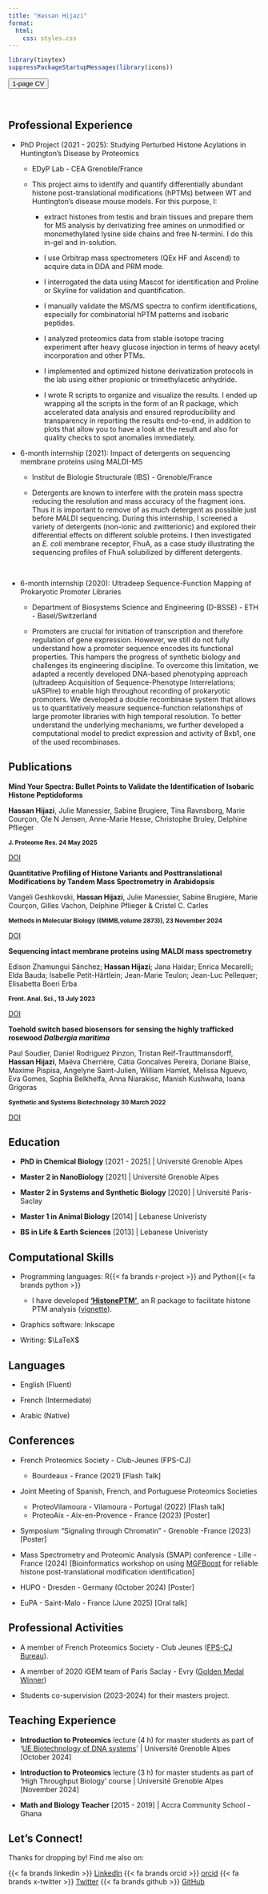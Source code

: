 ```yaml
---
title: "Hassan Hijazi"
format:
  html:
    css: styles.css
---
```


```r
library(tinytex)
suppressPackageStartupMessages(library(icons))

```


<button onclick="window.open(&#39;https://hijazihassan.github.io/files/cv-2025.pdf&#39;, &#39;_blank&#39;);" class="btn">

<i class="fa fa-download"></i>1-page CV</button>

\

## Professional Experience

-   PhD Project (2021 - 2025): Studying Perturbed Histone Acylations in Huntington's Disease by Proteomics
    -   EDyP Lab - CEA Grenoble/France

    -   [This project aims to identify and quantify differentially abundant histone post-translational modifications (hPTMs) between WT and Huntington's disease mouse models. For this purpose, I:]{style="font-size: 14px;"}

        -   [extract histones from testis and brain tissues and prepare them for MS analysis by derivatizing free amines on unmodified or monomethylated lysine side chains and free N-termini. I do this in-gel and in-solution.]{style="font-size: 14px;"}

        -   [I use Orbitrap mass spectrometers (QEx HF and Ascend) to acquire data in DDA and PRM mode.]{style="font-size: 14px;"}

        -   [I interrogated the data using Mascot for identification and Proline or Skyline for validation and quantification.]{style="font-size: 14px;"}

        -   [I manually validate the MS/MS spectra to confirm identifications, especially for combinatorial hPTM patterns and isobaric peptides.]{style="font-size: 14px;"}
        
        - [I analyzed proteomics data from stable isotope tracing experiment after heavy glucose injection in terms of heavy acetyl incorporation and other PTMs.]{style="font-size: 14px;"}
        
        - [I implemented and optimized histone derivatization protocols in the lab using either propionic or trimethylacetic anhydride.]{style="font-size: 14px;"}
        
        - [I wrote R scripts to organize and visualize the results. I ended up wrapping all the scripts in the form of an R package, which accelerated data analysis and ensured reproducibility and transparency in reporting the results end-to-end, in addition to plots that allow you to have a look at the result and also for quality checks to spot anomalies immediately.]{style="font-size: 14px;"}\
        
        
-   6-month internship (2021): Impact of detergents on sequencing membrane proteins using MALDI-MS
    -   Institut de Biologie Structurale (IBS) - Grenoble/France

    -   [Detergents are known to interfere with the protein mass spectra reducing the resolution and mass accuracy of the fragment ions. Thus it is important to remove of as much detergent as possible just before MALDI sequencing. During this internship, I screened a variety of detergents (non-ionic and zwitterionic) and explored their differential effects on different soluble proteins. I then investigated an *E. coli* membrane receptor, FhuA, as a case study illustrating the sequencing profiles of FhuA solubilized by different detergents.]{style="font-size: 14px;"}

        \
-   6-month internship (2020): Ultradeep Sequence-Function Mapping of Prokaryotic Promoter Libraries
    -   Department of Biosystems Science and Engineering (D-BSSE) - ETH - Basel/Switzerland

    -   [Promoters are crucial for initiation of transcription and therefore regulation of gene expression. However, we still do not fully understand how a promoter sequence encodes its functional properties. This hampers the progress of synthetic biology and challenges its engineering discipline. To overcome this limitation, we adapted a recently developed DNA-based phenotyping approach (ultradeep Acquisition of Sequence-Phenotype Interrelations; uASPIre) to enable high throughout recording of prokaryotic promoters. We developed a double recombinase system that allows us to quantitatively measure sequence-function relationships of large promoter libraries with high temporal resolution. To better understand the underlying mechanisms, we further developed a computational model to predict expression and activity of Bxb1, one of the used recombinases.]{style="font-size: 14px;"}

## Publications

[Mind Your Spectra: Bullet Points to Validate the Identification of Isobaric Histone Peptidoforms]{style="font-weight: bold;"}

[**Hassan Hijazi**, Julie Manessier, Sabine Brugiere, Tina Ravnsborg, Marie Courçon, Ole N Jensen, Anne-Marie Hesse, Christophe Bruley, Delphine Pflieger]{style="font-size: 14px;"}

[**J. Proteome Res. 24 May 2025**]{style="font-weight: bold; font-size: 12px;"}

[DOI](https://pubs.acs.org/doi/10.1021/acs.jproteome.4c01056){.btn .btn-outline-primary .btn role="button" data-toggle="tooltip" title="Read the article online"}

[Quantitative Profiling of Histone Variants and Posttranslational Modifications by Tandem Mass Spectrometry in Arabidopsis]{style="font-weight: bold;"}

[Vangeli Geshkovski, **Hassan Hijazi**, Julie Manessier, Sabine Brugière, Marie Courçon, Gilles Vachon, Delphine Pflieger & Cristel C. Carles]{style="font-size: 14px;"}

[Methods in Molecular Biology ((MIMB,volume 2873)), 23 November 2024]{style="font-weight: bold; font-size: 12px;"}

[DOI](https://link.springer.com/protocol/10.1007/978-1-0716-4228-3_2 "Read the article online"){.btn .btn-outline-primary .btn role="button" data-toggle="tooltip"}

[Sequencing intact membrane proteins using MALDI mass spectrometry]{style="font-weight: bold;"}

[Edison Zhamungui Sánchez; **Hassan Hijazi**; Jana Haidar; Enrica Mecarelli; Elda Bauda; Isabelle Petit-Härtlein; Jean-Marie Teulon; Jean-Luc Pellequer; Elisabetta Boeri Erba]{style="font-size: 14px;"}

[Front. Anal. Sci., 13 July 2023]{style="font-weight: bold; font-size: 12px;"}

[DOI](https://www.frontiersin.org/journals/analytical-science/articles/10.3389/frans.2023.1124741/full){.btn .btn-outline-primary .btn role="button" data-toggle="tooltip" title="Read the article online"}

[Toehold switch based biosensors for sensing the highly trafficked rosewood *Dalbergia maritima*]{style="font-weight: bold;"}

[Paul Soudier, Daniel Rodriguez Pinzon, Tristan Reif-Trauttmansdorff, **Hassan Hijazi**, Maëva Cherrière, Cátia Goncalves Pereira, Doriane Blaise, Maxime Pispisa, Angelyne Saint-Julien, William Hamlet, Melissa Nguevo, Eva Gomes, Sophia Belkhelfa, Anna Niarakisc, Manish Kushwaha, Ioana Grigoras]{style="font-size: 14px;"}

[Synthetic and Systems Biotechnology 30 March 2022]{style="font-weight: bold; font-size: 12px;"}

[DOI](https://www.sciencedirect.com/science/article/pii/S2405805X22000278?via%3Dihub){.btn .btn-outline-primary .btn role="button" data-toggle="tooltip" title="Read the article online"}

## Education

-   **PhD in Chemical Biology** \[2021 - 2025\] \| Université Grenoble Alpes

-   **Master 2 in NanoBiology** \[2021\] \| Université Grenoble Alpes

-   **Master 2 in Systems and Synthetic Biology** \[2020\] \| Université Paris-Saclay

-   **Master 1 in Animal Biology** \[2014\] \| Lebanese Univeristy

-   **BS in Life & Earth Sciences** \[2013\] \| Lebanese Univeristy

## Computational Skills

-   Programming languages: R{{< fa brands r-project >}} and Python{{< fa brands python >}}

    -   I have developed [**'HistonePTM'**](https://github.com/HijaziHassan/histonePTM), an R package to facilitate histone PTM analysis ([vignette](https://hijazihassan.github.io/histonePTM.html)).

-   Graphics software: Inkscape

-   Writing: $\LaTeX$

## Languages

-   English (Fluent)

-   French (Intermediate)

-   Arabic (Native)

## Conferences

-   French Proteomics Society - Club-Jeunes (FPS-CJ)

    -   Bourdeaux - France (2021) \[Flash Talk\]\

-   Joint Meeting of Spanish, French, and Portuguese Proteomics Societies

    -   ProteoVilamoura - Vilamoura - Portugal (2022) \[Flash talk\]
    -   ProteoAix - Aix-en-Provence - France (2023) \[Poster\]

-   Symposium "Signaling through Chromatin" - Grenoble -France (2023) \[Poster\]\

-   Mass Spectrometry and Proteomic Analysis (SMAP) conference - Lille - France (2024) \[Bioinformatics workshop on using [MGFBoost](https://www.profiproteomics.fr/proline/other-tools/) for reliable histone post-translational modification identification\]\

-   HUPO - Dresden - Germany (October 2024) \[Poster\]

-   EuPA - Saint-Malo - France (June 2025) \[Oral talk\]\

## Professional Activities

-   A member of French Proteomics Society - Club Jeunes ([FPS-CJ Bureau](http://clubjeunesfps.free.fr/bureau.html)).

-   A member of 2020 iGEM team of Paris Saclay - Evry ([Golden Medal Winner](https://2020.igem.org/Team:Evry_Paris-Saclay/Team))

-   Students co-supervision (2023-2024) for their masters project.

## Teaching Experience

-   **Introduction to Proteomics** lecture (4 h) for master students as part of '[UE Biotechnology of DNA systems](https://formations.univ-grenoble-alpes.fr/fr/catalogue-2021/master-XB/master-ingenierie-de-la-sante-IAQKSXOB/parcours-biohealth-engineering-1re-et-2e-annee-IBKJR8K0/ue-biotechnology-of-dna-systems-L1AU2FOW.html)' \| Université Grenoble Alpes \[October 2024\]

-   **Introduction to Proteomics** lecture (3 h) for master students as part of 'High Throughput Biology' course \| Université Grenoble Alpes \[November 2024\]

-   **Math and Biology Teacher** \[2015 - 2019\] \| Accra Community School - Ghana

## Let's Connect!

Thanks for dropping by! Find me also on:

{{< fa brands linkedin >}} [LinkedIn](https://www.linkedin.com/in/hijaziihassan/) {{< fa brands orcid >}} [orcid](https://orcid.org/my-orcid?orcid=0000-0001-6408-1768) {{< fa brands x-twitter >}} [Twitter](https://x.com/HassanHejazi) {{< fa brands github >}} [GitHub](https://github.com/HijaziHassan)

